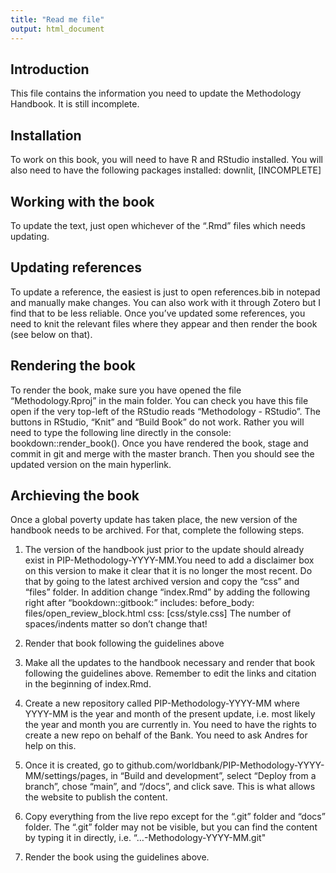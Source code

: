 ---
title: "Read me file"
output: html_document
---

## Introduction

This file contains the information you need to update the Methodology Handbook. It is still incomplete.

## Installation

To work on this book, you will need to have R and RStudio installed.
You will also need to have the following packages installed: downlit, [INCOMPLETE]

## Working with the book

To update the text, just open whichever of the ".Rmd" files which needs updating. 

## Updating references

To update a reference, the easiest is just to open references.bib in notepad and manually make changes. You can also work with it through Zotero but I find that to be less reliable. Once you've updated some references, you need to knit the relevant files where they appear and then render the book (see below on that).

## Rendering the book

To render the book, make sure you have opened the file "Methodology.Rproj" in the main folder. You can check you have this file open if the very top-left of the RStudio reads "Methodology - RStudio". The buttons in RStudio, "Knit" and "Build Book" do not work. Rather you will need to type the following line directly in the console: bookdown::render_book(). Once you have rendered the book, stage and commit in git and merge with the master branch. Then you should see the updated version on the main hyperlink.

## Archieving the book

Once a global poverty update has taken place, the new version of the handbook needs to be archived. For that, complete the following steps.


1. The version of the handbook just prior to the update should already exist in PIP-Methodology-YYYY-MM.You need to add a disclaimer box on this version to make it clear that it is no longer the most recent. Do that by going to the latest archived version and copy the "css" and "files" folder. In addition change "index.Rmd" by adding the following right after "bookdown::gitbook:"
    includes:
      before_body: files/open_review_block.html
    css: [css/style.css]
The number of spaces/indents matter so don't change that!

2. Render that book following the guidelines above


3. Make all the updates to the handbook necessary and render that book following the guidelines above. Remember to edit the links and citation in the beginning of index.Rmd.


4. Create a new repository called PIP-Methodology-YYYY-MM where YYYY-MM is the year and month of the present update, i.e. most likely the year and month you are currently in. You need to have the rights to create a new repo on behalf of the Bank. You need to ask Andres for help on this. 

5. Once it is created, go to github.com/worldbank/PIP-Methodology-YYYY-MM/settings/pages, in "Build and development", select "Deploy from a branch", chose "main", and "/docs", and click save. This is what allows the website to publish the content.

6. Copy everything from the live repo except for the ".git" folder and "docs" folder. The ".git" folder may not be visible, but you can find the content by typing it in directly, i.e. "...\PIP-Methodology-YYYY-MM\.git\"

7. Render the book using the guidelines above. 